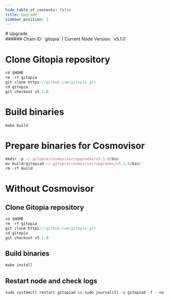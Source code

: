```yaml
---
hide_table_of_contents: false
title: Upgrade
sidebar_position: 3
---
```


<div class="h1-with-icon icon-gitopia">
# Upgrade
</div>
###### Chain ID: `gitopia` | Current Node Version: `v5.1.0`


# Clone Gitopia repository
```js
cd $HOME
rm -rf gitopia
git clone https://github.com/gitopia.git
cd gitopia
git checkout v5.1.0
 ```

# Build binaries
```js
make build
 ```

# Prepare binaries for Cosmovisor
```js
mkdir -p ~/.gitopia/cosmovisor/upgrades/v5.1.0/bin
mv build/gitopiad ~/.gitopia/cosmovisor/upgrades/v5.1.0/bin/
rm -rf build
```

# Without Cosmovisor
## Clone Gitopia repository
```js
cd $HOME
rm -rf gitopia
git clone https://github.com/gitopia.git
cd gitopia
git checkout v5.1.0
 ```

## Build binaries
```js
make install
 ```

## Restart node and check logs
```js
sudo systemctl restart gitopiad && sudo journalctl -u gitopiad -f --no-hostname -o cat
```